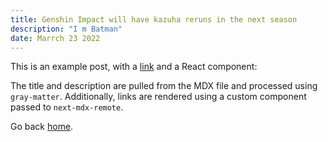 ```yaml
---
title: Genshin Impact will have kazuha reruns in the next season
description: "I m Batman"
date: Marrch 23 2022
---
```


This is an example post, with a [link](https://nextjs.org) and a React component:

The title and description are pulled from the MDX file and processed using `gray-matter`. Additionally, links are rendered using a custom component passed to `next-mdx-remote`.

Go back [home](/).
